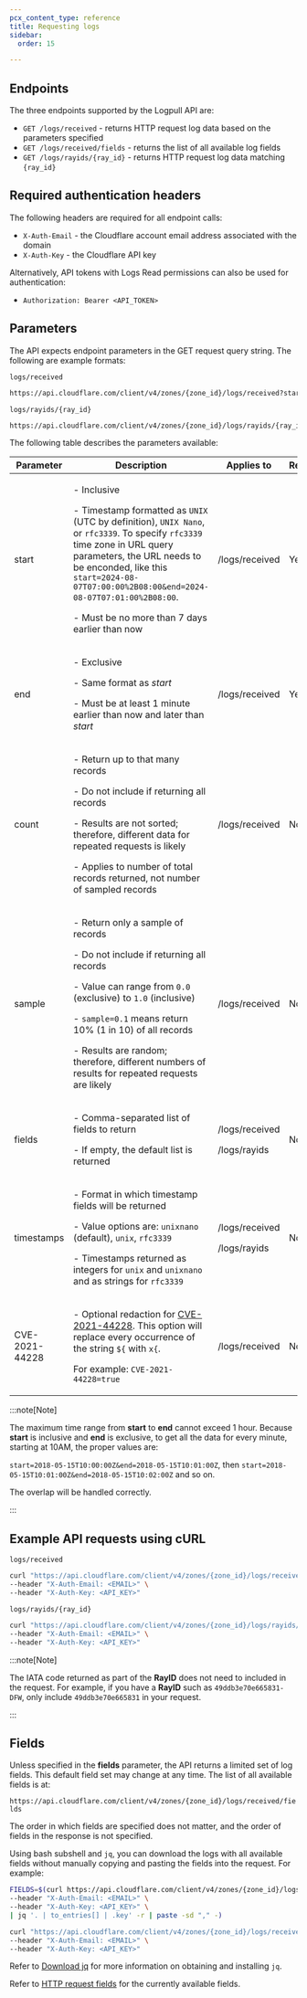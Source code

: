 ```yaml
---
pcx_content_type: reference
title: Requesting logs
sidebar:
  order: 15

---
```


## Endpoints

The three endpoints supported by the Logpull API are:

* `GET /logs/received` - returns HTTP request log data based on the parameters specified
* `GET /logs/received/fields` - returns the list of all available log fields
* `GET /logs/rayids/{ray_id}` - returns HTTP request log data matching `{ray_id}`

## Required authentication headers

The following headers are required for all endpoint calls:

* `X-Auth-Email` - the Cloudflare account email address associated with the domain
* `X-Auth-Key` - the Cloudflare API key

Alternatively, API tokens with Logs Read permissions can also be used for authentication:

* `Authorization: Bearer <API_TOKEN>`

## Parameters

The API expects endpoint parameters in the GET request query string. The following are example formats:

`logs/received`

```bash
https://api.cloudflare.com/client/v4/zones/{zone_id}/logs/received?start=<unix|rfc3339>&end=<unix|rfc3339>[&count=<int>][&sample=<float>][&fields=<FIELDS>][&timestamps=<string>][&CVE-2021-44228=<boolean>]
```

`logs/rayids/{ray_id}`

```bash
https://api.cloudflare.com/client/v4/zones/{zone_id}/logs/rayids/{ray_id}?[&fields=<FIELDS>][&timestamps=<string>]
```

The following table describes the parameters available:



| Parameter      | Description                                                                                                                                                                                                                                                                                                                          | Applies to                                | Required |
| -------------- | ------------------------------------------------------------------------------------------------------------------------------------------------------------------------------------------------------------------------------------------------------------------------------------------------------------------------------------ | ----------------------------------------- | -------- |
| start          | <p>- Inclusive</p> <p>- Timestamp formatted as `UNIX` (UTC by definition), `UNIX Nano`, or `rfc3339`. To specify `rfc3339` time zone in URL query parameters, the URL needs to be enconded, like this `start=2024-08-07T07:00:00%2B08:00&end=2024-08-07T07:01:00%2B08:00`. </p> <p>- Must be no more than 7 days earlier than now</p>                                                                                                                                                 | /logs/received                            | Yes      |
| end            | <p>- Exclusive</p> <p>- Same format as <em>start</em></p> <p>- Must be at least 1 minute earlier than now and later than <em>start</em></p>                                                                                                                                                                                          | /logs/received                            | Yes      |
| count          | <p>- Return up to that many records</p> <p>- Do not include if returning all records</p> <p>- Results are not sorted; therefore, different data for repeated requests is likely</p> <p></p> <p>- Applies to number of total records returned, not number of sampled records</p>                                                      | /logs/received                            | No       |
| sample         | <p>- Return only a sample of records</p> <p>- Do not include if returning all records</p> <p>- Value can range from `0.0` (exclusive) to `1.0` (inclusive)</p> <p>- `sample=0.1` means return 10% (1 in 10) of all records</p> <p>- Results are random; therefore, different numbers of results for repeated requests are likely</p> | /logs/received                            | No       |
| fields         | <p>- Comma-separated list of fields to return</p> <p>- If empty, the default list is returned</p>                                                                                                                                                                                                                                    | <p>/logs/received</p> <p>/logs/rayids</p> | No       |
| timestamps     | <p>- Format in which timestamp fields will be returned</p> <p>- Value options are: `unixnano` (default), `unix`, `rfc3339`</p> <p>- Timestamps returned as integers for `unix` and `unixnano` and as strings for `rfc3339`</p>                                                                                                       | <p>/logs/received</p> <p>/logs/rayids</p> | No       |
| CVE-2021-44228 | <p>- Optional redaction for [CVE-2021-44228](https://www.cve.org/CVERecord?id=CVE-2021-44228). This option will replace every occurrence of the string `${` with `x{`.</p> <p> For example: `CVE-2021-44228=true` </p>                                                                                                               | <p>/logs/received</p>                     | No       |



:::note[Note]


The maximum time range from **start** to **end** cannot exceed 1 hour. Because **start** is inclusive and **end** is exclusive, to get all the data for every minute, starting at 10AM, the proper values are:

`start=2018-05-15T10:00:00Z&end=2018-05-15T10:01:00Z`, then `start=2018-05-15T10:01:00Z&end=2018-05-15T10:02:00Z` and so on.

The overlap will be handled correctly.


:::

## Example API requests using cURL

`logs/received`

```bash
curl "https://api.cloudflare.com/client/v4/zones/{zone_id}/logs/received?start=2017-07-18T22:00:00Z&end=2017-07-18T22:01:00Z&count=1&fields=ClientIP,ClientRequestHost,ClientRequestMethod,ClientRequestURI,EdgeEndTimestamp,EdgeResponseBytes,EdgeResponseStatus,EdgeStartTimestamp,RayID" \
--header "X-Auth-Email: <EMAIL>" \
--header "X-Auth-Key: <API_KEY>"
```

`logs/rayids/{ray_id}`

```bash
curl "https://api.cloudflare.com/client/v4/zones/{zone_id}/logs/rayids/{ray_id}}?timestamps=rfc3339" \
--header "X-Auth-Email: <EMAIL>" \
--header "X-Auth-Key: <API_KEY>"
```

:::note[Note]


The IATA code returned as part of the **RayID** does not need to included in the request. For example, if you have a **RayID** such as `49ddb3e70e665831-DFW`, only include `49ddb3e70e665831` in your request.


:::

## Fields

Unless specified in the **fields** parameter, the API returns a limited set of log fields. This default field set may change at any time. The list of all available fields is at:

`https://api.cloudflare.com/client/v4/zones/{zone_id}/logs/received/fields`

The order in which fields are specified does not matter, and the order of fields in the response is not specified.

Using bash subshell and `jq`, you can download the logs with all available fields without manually copying and pasting the fields into the request. For example:

```bash
FIELDS=$(curl https://api.cloudflare.com/client/v4/zones/{zone_id}/logs/received/fields \
--header "X-Auth-Email: <EMAIL>" \
--header "X-Auth-Key: <API_KEY>" \
| jq '. | to_entries[] | .key' -r | paste -sd "," -)

curl "https://api.cloudflare.com/client/v4/zones/{zone_id}/logs/received?start=2017-07-18T22:00:00Z&end=2017-07-18T22:01:00Z&count=1&fields=$FIELDS" \
--header "X-Auth-Email: <EMAIL>" \
--header "X-Auth-Key: <API_KEY>"
```

Refer to [Download jq](https://jqlang.github.io/jq/download/) for more information on obtaining and installing `jq`.

Refer to [HTTP request fields](/logs/reference/log-fields/zone/http_requests) for the currently available fields.
